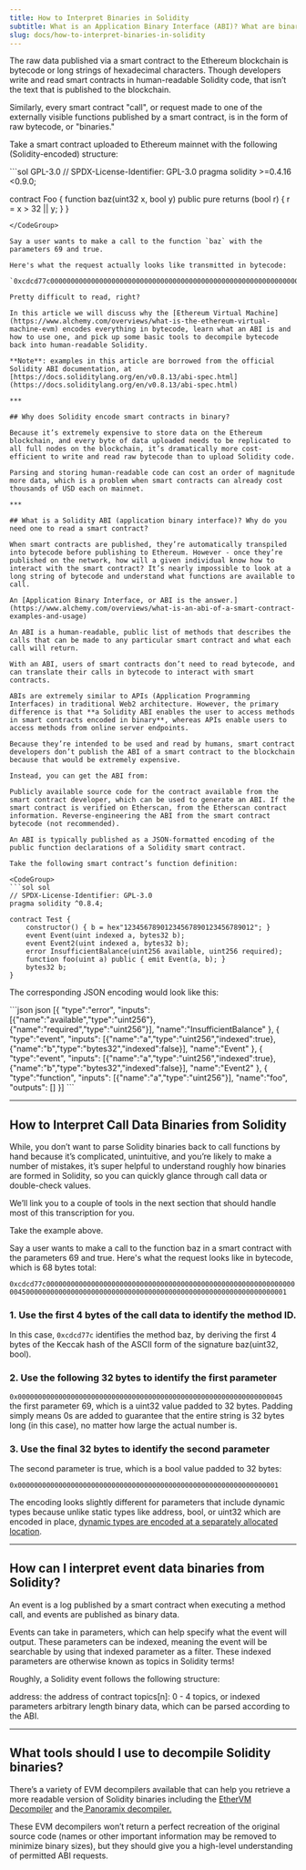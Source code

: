 ```yaml
---
title: How to Interpret Binaries in Solidity
subtitle: What is an Application Binary Interface (ABI)? What are binaries in Solidity?
slug: docs/how-to-interpret-binaries-in-solidity
---
```



The raw data published via a smart contract to the Ethereum blockchain is bytecode or long strings of hexadecimal characters. Though developers write and read smart contracts in human-readable Solidity code, that isn’t the text that is published to the blockchain.

Similarly, every smart contract "call", or request made to one of the externally visible functions published by a smart contract, is in the form of raw bytecode, or "binaries."

Take a smart contract uploaded to Ethereum mainnet with the following (Solidity-encoded) structure:

<CodeGroup>
  ```sol GPL-3.0
  // SPDX-License-Identifier: GPL-3.0
  pragma solidity >=0.4.16 <0.9.0;
   
  contract Foo {
  function baz(uint32 x, bool y) public pure returns (bool r) { r = x > 32 || y; }
  }
  ```
</CodeGroup>

Say a user wants to make a call to the function `baz` with the parameters 69 and true.

Here's what the request actually looks like transmitted in bytecode:

`0xcdcd77c000000000000000000000000000000000000000000000000000000000000000450000000000000000000000000000000000000000000000000000000000000001`

Pretty difficult to read, right?

In this article we will discuss why the [Ethereum Virtual Machine](https://www.alchemy.com/overviews/what-is-the-ethereum-virtual-machine-evm) encodes everything in bytecode, learn what an ABI is and how to use one, and pick up some basic tools to decompile bytecode back into human-readable Solidity.

**Note**: examples in this article are borrowed from the official Solidity ABI documentation, at [https://docs.soliditylang.org/en/v0.8.13/abi-spec.html](https://docs.soliditylang.org/en/v0.8.13/abi-spec.html)

***

## Why does Solidity encode smart contracts in binary?

Because it’s extremely expensive to store data on the Ethereum blockchain, and every byte of data uploaded needs to be replicated to all full nodes on the blockchain, it’s dramatically more cost-efficient to write and read raw bytecode than to upload Solidity code.

Parsing and storing human-readable code can cost an order of magnitude more data, which is a problem when smart contracts can already cost thousands of USD each on mainnet.

***

## What is a Solidity ABI (application binary interface)? Why do you need one to read a smart contract?

When smart contracts are published, they’re automatically transpiled into bytecode before publishing to Ethereum. However - once they’re published on the network, how will a given individual know how to interact with the smart contract? It’s nearly impossible to look at a long string of bytecode and understand what functions are available to call.

An [Application Binary Interface, or ABI is the answer.](https://www.alchemy.com/overviews/what-is-an-abi-of-a-smart-contract-examples-and-usage)

An ABI is a human-readable, public list of methods that describes the calls that can be made to any particular smart contract and what each call will return.

With an ABI, users of smart contracts don’t need to read bytecode, and can translate their calls in bytecode to interact with smart contracts.

ABIs are extremely similar to APIs (Application Programming Interfaces) in traditional Web2 architecture. However, the primary difference is that **a Solidity ABI enables the user to access methods in smart contracts encoded in binary**, whereas APIs enable users to access methods from online server endpoints.

Because they’re intended to be used and read by humans, smart contract developers don’t publish the ABI of a smart contract to the blockchain because that would be extremely expensive.

Instead, you can get the ABI from:

Publicly available source code for the contract available from the smart contract developer, which can be used to generate an ABI. If the smart contract is verified on Etherscan, from the Etherscan contract information. Reverse-engineering the ABI from the smart contract bytecode (not recommended).

An ABI is typically published as a JSON-formatted encoding of the public function declarations of a Solidity smart contract.

Take the following smart contract’s function definition:

<CodeGroup>
  ```sol sol
  // SPDX-License-Identifier: GPL-3.0
  pragma solidity ^0.8.4;

  contract Test {
      constructor() { b = hex"12345678901234567890123456789012"; }
      event Event(uint indexed a, bytes32 b);
      event Event2(uint indexed a, bytes32 b);
      error InsufficientBalance(uint256 available, uint256 required);
      function foo(uint a) public { emit Event(a, b); }
      bytes32 b;
  }
  ```
</CodeGroup>

The corresponding JSON encoding would look like this:

<CodeGroup>
  ```json json
  [{
  "type":"error",
  "inputs": [{"name":"available","type":"uint256"},{"name":"required","type":"uint256"}],
  "name":"InsufficientBalance"
  }, {
  "type":"event",
  "inputs": [{"name":"a","type":"uint256","indexed":true},{"name":"b","type":"bytes32","indexed":false}],
  "name":"Event"
  }, {
  "type":"event",
  "inputs": [{"name":"a","type":"uint256","indexed":true},{"name":"b","type":"bytes32","indexed":false}],
  "name":"Event2"
  }, {
  "type":"function",
  "inputs": [{"name":"a","type":"uint256"}],
  "name":"foo",
  "outputs": []
  }]
  ```
</CodeGroup>

***

## How to Interpret Call Data Binaries from Solidity

While, you don’t want to parse Solidity binaries back to call functions by hand because it’s complicated, unintuitive, and you’re likely to make a number of mistakes, it’s super helpful to understand roughly how binaries are formed in Solidity, so you can quickly glance through call data or double-check values.

We’ll link you to a couple of tools in the next section that should handle most of this transcription for you.

Take the example above.

Say a user wants to make a call to the function baz in a smart contract with the parameters 69 and true. Here's what the request looks like in bytecode, which is 68 bytes total:

`0xcdcd77c000000000000000000000000000000000000000000000000000000000000000450000000000000000000000000000000000000000000000000000000000000001`

### 1. Use the first 4 bytes of the call data to identify the method ID.

In this case, `0xcdcd77c` identifies the method baz, by deriving the first 4 bytes of the Keccak hash of the ASCII form of the signature baz(uint32, bool).

### 2. Use the following 32 bytes to identify the first parameter

`0x00000000000000000000000000000000000000000000000000000000000000045` the first parameter 69, which is a uint32 value padded to 32 bytes. Padding simply means 0s are added to guarantee that the entire string is 32 bytes long (in this case), no matter how large the actual number is.

### 3. Use the final 32 bytes to identify the second parameter

The second parameter is true, which is a bool value padded to 32 bytes:

`0x0000000000000000000000000000000000000000000000000000000000000001`

The encoding looks slightly different for parameters that include dynamic types because unlike static types like address, bool, or uint32 which are encoded in place, [dynamic types are encoded at a separately allocated location](https://docs.soliditylang.org/en/v0.8.13/abi-spec.html#use-of-dynamic-types).

***

## How can I interpret event data binaries from Solidity?

An event is a log published by a smart contract when executing a method call, and events are published as binary data.

Events can take in parameters, which can help specify what the event will output. These parameters can be indexed, meaning the event will be searchable by using that indexed parameter as a filter. These indexed parameters are otherwise known as topics in Solidity terms!

Roughly, a Solidity event follows the following structure:

address: the address of contract topics\[n]: 0 - 4 topics, or indexed parameters arbitrary length binary data, which can be parsed according to the ABI.

***

## What tools should I use to decompile Solidity binaries?

There’s a variety of EVM decompilers available that can help you retrieve a more readable version of Solidity binaries including the [EtherVM Decompiler](https://ethervm.io/decompile) and the[ Panoramix decompiler.](https://github.com/palkeo/panoramix)

These EVM decompilers won’t return a perfect recreation of the original source code (names or other important information may be removed to minimize binary sizes), but they should give you a high-level understanding of permitted ABI requests.
